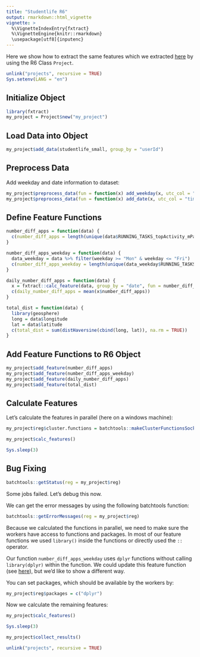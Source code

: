 ```yaml
---
title: "Studentlife R6"
output: rmarkdown::html_vignette
vignette: >
  %\VignetteIndexEntry{fxtract}
  %\VignetteEngine{knitr::rmarkdown}
  \usepackage[utf8]{inputenc}
---
```


Here we show how to extract the same features which we extracted [here](https://quayau.github.io/fxtract/docs/articles/tutorial/usecase_studentlife.html) by using the R6 Class `Project`.

```r
unlink("projects", recursive = TRUE)
Sys.setenv(LANG = "en")
```

## Initialize Object 
```r
library(fxtract)
my_project = Project$new("my_project")
```

## Load Data into Object
```r
my_project$add_data(studentlife_small, group_by = "userId")
```

## Preprocess Data
Add weekday and date information to dataset:
```r
my_project$preprocess_data(fun = function(x) add_weekday(x, utc_col = "timestamp"))
my_project$preprocess_data(fun = function(x) add_date(x, utc_col = "timestamp"))
```

## Define Feature Functions
```r
number_diff_apps = function(data) {
  c(number_diff_apps = length(unique(data$RUNNING_TASKS_topActivity_mPackage)))
}

number_diff_apps_weekday = function(data) {
  data_weekday = data %>% filter(weekday >= "Mon" & weekday <= "Fri")
  c(number_diff_apps_weekday = length(unique(data_weekday$RUNNING_TASKS_topActivity_mPackage)))
}

daily_number_diff_apps = function(data) {
  x = fxtract::calc_feature(data, group_by = "date", fun = number_diff_apps)
  c(daily_number_diff_apps = mean(x$number_diff_apps))
}

total_dist = function(data) {
  library(geosphere)
  long = data$longitude
  lat = data$latitude
  c(total_dist = sum(distHaversine(cbind(long, lat)), na.rm = TRUE))
}
```

## Add Feature Functions to R6 Object
```r
my_project$add_feature(number_diff_apps)
my_project$add_feature(number_diff_apps_weekday)
my_project$add_feature(daily_number_diff_apps)
my_project$add_feature(total_dist)
```

## Calculate Features 
Let's calculate the features in parallel (here on a windows machine):
```r
my_project$reg$cluster.functions = batchtools::makeClusterFunctionsSocket(4)
```

```r
my_project$calc_features()
```

```r
Sys.sleep(3)
```

## Bug Fixing
```r
batchtools::getStatus(reg = my_project$reg)
```

Some jobs failed. Let's debug this now.

We can get the error messages by using the following batchtools function:
```r
batchtools::getErrorMessages(reg = my_project$reg)
```

Because we calculated the functions in parallel, we need to make sure the workers have access to functions and packages.
In most of our feature functions we used `library()` inside the functions or directly used the `::` operator. 

Our function `number_diff_apps_weekday` uses `dplyr` functions without calling `library(dplyr)` within the function. 
We could update this feature function (see [here](https://quayau.github.io/fxtract/docs/articles/tutorial/basics_project_update_feature.html)),
but we'd like to show a different way. 

You can set packages, which should be available by the workers by:
```r
my_project$reg$packages = c("dplyr")
```

Now we calculate the remaining features:

```r
my_project$calc_features()
```

```r
Sys.sleep(3)
```

```r
my_project$collect_results()
```

```r
unlink("projects", recursive = TRUE)
```
